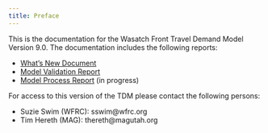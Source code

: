 ```yaml
---
title: Preface
---
```


This is the documentation for the Wasatch Front Travel Demand Model Version 9.0. The documentation includes the following reports:

 - [What's New Document](whats-new/1-overview.qmd)
 - [Model Validation Report](validation/1-tripgen.qmd)
 - [Model Process Report](model-process/emptylink) (in progress)

<!--For static versions of the documentation reports, please download the following files:

 - (download link here)
 - (download link here) -->

For access to this version of the TDM please contact the following persons:

 - Suzie Swim (WFRC): sswim@wfrc.org
 - Tim Hereth (MAG): thereth@magutah.org